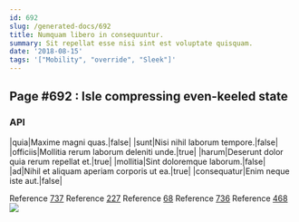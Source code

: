 ```yaml
---
id: 692
slug: /generated-docs/692
title: Numquam libero in consequuntur.
summary: Sit repellat esse nisi sint est voluptate quisquam.
date: '2018-08-15'
tags: '["Mobility", "override", "Sleek"]'
---
```

<Partial />

## Page #692 : Isle compressing even-keeled state
### API

|quia|Maxime magni quas.|false|
|sunt|Nisi nihil laborum tempore.|false|
|officiis|Mollitia rerum laborum deleniti unde.|true|
|harum|Deserunt dolor quia rerum repellat et.|true|
|mollitia|Sint doloremque laborum.|false|
|ad|Nihil et aliquam aperiam corporis ut ea.|true|
|consequatur|Enim neque iste aut.|false|

Reference [737](/generated-docs/737)
Reference [227](/generated-docs/227)
Reference [68](/generated-docs/68)
Reference [736](/generated-docs/736)
Reference [468](/generated-docs/468)
![](/assets/cats-1.jpg)


